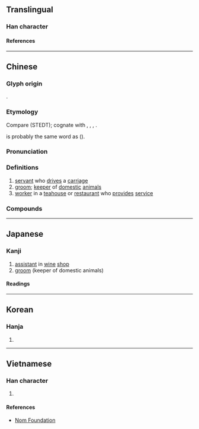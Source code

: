{{character info}}
==Translingual==

===Han character===
{{Han char|rn=9|rad=人|as=08|sn=10|four=23277|canj=OJRR|ids=⿰亻官}}

====References====
{{Han ref|kx=0107.180|dkj=00759|dj=0228.030|hdz=10184.040|uh=500C}}

----

==Chinese==
{{zh-forms}}

===Glyph origin===
{{Han etym}}
{{Han compound|人|alt1=亻|官|ls=psc|c1=s|t1=person|c2=p}}.

===Etymology===
Compare {{inh|zh|sit-pro|*(g/k)(j)wal}} (STEDT); cognate with {{cog|bo|ཁོལ་པོ||servant}}, {{cog|my|ကျွန်||slave}}, {{cog|tbq-lol-pro|*C-kywan¹||slave}}, {{och-l|宦|servant; official}}.

{{och-l|官|official}} is probably the same word as {{och-l|倌}} ({{zh-ref|Schuelsser, 2007}}).

===Pronunciation===
{{zh-pron
|m=guān
|c=gun1
|mn=koaⁿ
|mn-t=guan1
|x=gonn1
|mc=y
|oc=y
|cat=
}}

===Definitions===
{{zh-hanzi}}

# [[servant]] who [[drive]]s a [[carriage]]
# [[groom]]; [[keeper]] of [[domestic]] [[animal]]s
# [[worker]] in a [[teahouse]] or [[restaurant]] who [[provide]]s [[service]]

===Compounds===
{{zh-der|羊倌|阿倌|倌人|堂倌|寶倌|渾倌|牛倌|紅倌|豬倌}}

----

==Japanese==

===Kanji===
{{ja-kanji|grade=|rs=人08}}

# [[assistant]] in [[wine]] [[shop]]
# [[groom]] (keeper of domestic animals)

====Readings====
{{ja-readings
|on=かん
|kun=とねり-
}}

----

==Korean==

===Hanja===
{{ko-hanja|관}}

# {{rfdef|ko|sort=人08}}

----

==Vietnamese==

===Han character===
{{vi-readings|reading=[[quan]], [[quán]]|rs=人08}}

# {{rfdef|vi}}

====References====
*[http://nomfoundation.org/common/nom_details.php?codepoint=500c Nom Foundation]